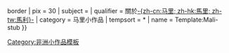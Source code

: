 {{Asbox
| image     = Flag of Mali.svg{{!}}border
| pix       = 30
| subject   = 
| qualifier = 關於[[马里|-{zh-cn:马里; zh-hk:馬里; zh-tw:馬利}-]]
| category  = 马里小作品
| tempsort  =  *
| name      = Template:Mali-stub
}}<noinclude>
[[Category:非洲小作品模板]]
</noinclude>